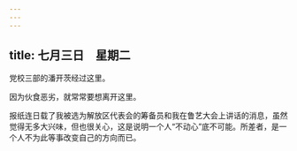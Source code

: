 ```yaml
---
---
---
```

title: 七月三日　星期二
---




党校三部的潘开茨经过这里。

因为伙食恶劣，就常常要想离开这里。

报纸连日载了我被选为解放区代表会的筹备员和我在鲁艺大会上讲话的消息，虽然觉得无多大兴味，但也很关心，这是说明一个人“不动心”底不可能。所差者，是一个人不为此等事改变自己的方向而已。